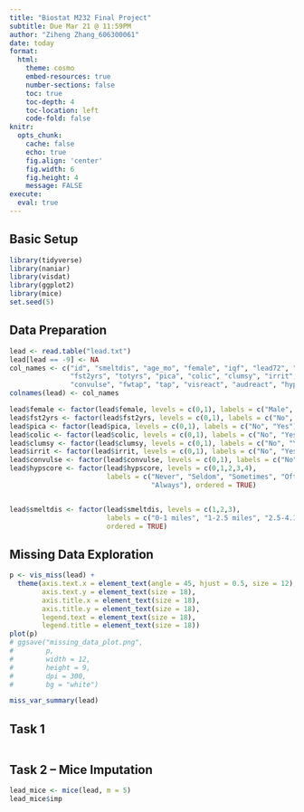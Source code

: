```yaml
---
title: "Biostat M232 Final Project"
subtitle: Due Mar 21 @ 11:59PM
author: "Ziheng Zhang_606300061"
date: today
format:
  html:
    theme: cosmo
    embed-resources: true
    number-sections: false
    toc: true
    toc-depth: 4
    toc-location: left
    code-fold: false
knitr:
  opts_chunk: 
    cache: false    
    echo: true
    fig.align: 'center'
    fig.width: 6
    fig.height: 4
    message: FALSE
execute:
  eval: true    
---
```


## Basic Setup
```r
library(tidyverse)
library(naniar)
library(visdat)
library(ggplot2)
library(mice)
set.seed(5)

```

## Data Preparation
```r
lead <- read.table("lead.txt")
lead[lead == -9] <- NA
col_names <- c("id", "smeltdis", "age_mo", "female", "iqf", "lead72", "lead73", 
               "fst2yrs", "totyrs", "pica", "colic", "clumsy", "irrit", 
               "convulse", "fwtap", "tap", "visreact", "audreact", "hypscore")
colnames(lead) <- col_names

lead$female <- factor(lead$female, levels = c(0,1), labels = c("Male", "Female"))
lead$fst2yrs <- factor(lead$fst2yrs, levels = c(0,1), labels = c("No", "Yes"))
lead$pica <- factor(lead$pica, levels = c(0,1), labels = c("No", "Yes"))
lead$colic <- factor(lead$colic, levels = c(0,1), labels = c("No", "Yes"))
lead$clumsy <- factor(lead$clumsy, levels = c(0,1), labels = c("No", "Yes"))
lead$irrit <- factor(lead$irrit, levels = c(0,1), labels = c("No", "Yes"))
lead$convulse <- factor(lead$convulse, levels = c(0,1), labels = c("No", "Yes"))
lead$hypscore <- factor(lead$hypscore, levels = c(0,1,2,3,4), 
                        labels = c("Never", "Seldom", "Sometimes", "Often", 
                                   "Always"), ordered = TRUE)


lead$smeltdis <- factor(lead$smeltdis, levels = c(1,2,3), 
                        labels = c("0-1 miles", "1-2.5 miles", "2.5-4.1 miles"), 
                        ordered = TRUE)
```


## Missing Data Exploration
```r
p <- vis_miss(lead) + 
  theme(axis.text.x = element_text(angle = 45, hjust = 0.5, size = 12),
        axis.text.y = element_text(size = 18),  
        axis.title.x = element_text(size = 18),
        axis.title.y = element_text(size = 18),
        legend.text = element_text(size = 18),
        legend.title = element_text(size = 18))
plot(p)
# ggsave("missing_data_plot.png", 
#        p, 
#        width = 12, 
#        height = 9, 
#        dpi = 300,
#        bg = "white")

miss_var_summary(lead)
```



## Task 1

```r


```



## Task 2 -- Mice Imputation

```r

lead_mice <- mice(lead, m = 5)
lead_mice$imp

```





